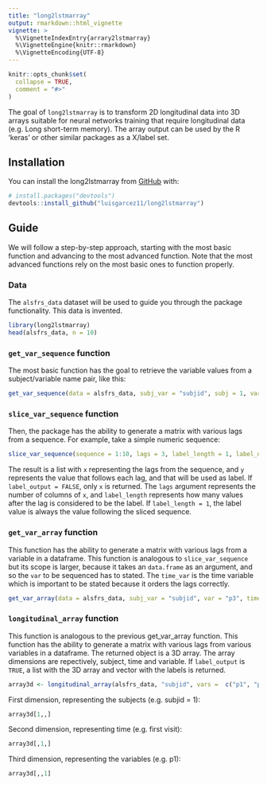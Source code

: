 ```yaml
---
title: "long2lstmarray"
output: rmarkdown::html_vignette
vignette: >
  %\VignetteIndexEntry{arrary2lstmarray}
  %\VignetteEngine{knitr::rmarkdown}
  %\VignetteEncoding{UTF-8}
---
```


```r
knitr::opts_chunk$set(
  collapse = TRUE,
  comment = "#>"
)
```


<!-- badges: start -->

<!-- badges: end -->

The goal of `long2lstmarray` is to transform 2D longitudinal data into 3D arrays suitable for neural networks training that require longitudinal data (e.g. Long short-term memory). The array output can be used by the R 'keras' or other similar packages as a X/label set.

## Installation

You can install the long2lstmarray from [GitHub](https://github.com/) with:

``` r
# install.packages("devtools")
devtools::install_github("luisgarcez11/long2lstmarray")
```

## Guide

We will follow a step-by-step approach, starting with the most basic function and advancing to the most advanced function. Note that the most advanced functions rely on the most basic ones to function properly.

### Data

The `alsfrs_data` dataset will be used to guide you through the package functionality. This data is invented.

```r
library(long2lstmarray)
head(alsfrs_data, n = 10)
```

### `get_var_sequence` function

The most basic function has the goal to retrieve the variable values from a subject/variable name pair, like this:

```r
get_var_sequence(data = alsfrs_data, subj_var = "subjid", subj = 1, var = "p1")
```

### `slice_var_sequence` function

Then, the package has the ability to generate a matrix with various lags from a sequence. For example, take a simple numeric sequence:

```r
slice_var_sequence(sequence = 1:10, lags = 3, label_length = 1, label_output = TRUE)
```

The result is a list with `x` representing the lags from the sequence, and `y` represents the value that follows each lag, and that will be used as label. If `label_output = FALSE`, only `x` is returned. The `lags` argument represents the number of columns of `x`, and `label_length` represents how many values after the lag is considered to be the label. If `label_length = 1`, the label value is always the value following the sliced sequence.

### `get_var_array` function

This function has the ability to generate a matrix with various lags from a variable in a dataframe. This function is analogous to `slice_var_sequence` but its scope is larger, because it takes an `data.frame` as an argument, and so the `var` to be sequenced has to stated. The `time_var` is the time variable which is important to be stated because it orders the lags correctly.

```r
get_var_array(data = alsfrs_data, subj_var = "subjid", var = "p3", time_var = "visdy", lags = 5, label_length = 1, label_output = TRUE)
```

### `longitudinal_array` function

This function is analogous to the previous get_var_array function. This function has the ability to generate a matrix with various lags from various variables in a dataframe. The returned object is a 3D array. The array dimensions are repectively, subject, time and variable. If `label_output` is `TRUE`, a list with the 3D array and vector with the labels is returned.

```r
array3d <- longitudinal_array(alsfrs_data, "subjid", vars =  c("p1", "p2", "p3"), time_var =  "visdy", lags = 3, label_output = FALSE)
```

First dimension, representing the subjects (e.g. subjid = 1):
```r
array3d[1,,]
```

Second dimension, representing time (e.g. first visit):
```r
array3d[,1,]
```

Third dimension, representing the variables (e.g. p1):
```r
array3d[,,1] 
```
